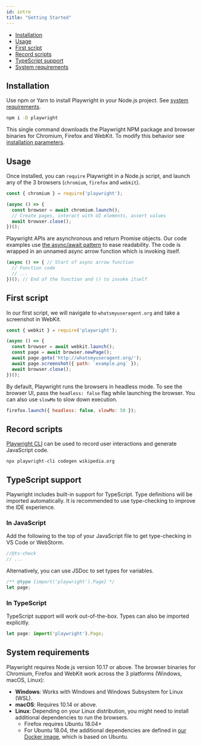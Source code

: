 ```yaml
---
id: intro
title: "Getting Started"
---
```



<!-- GEN:toc-top-level -->
- [Installation](#installation)
- [Usage](#usage)
- [First script](#first-script)
- [Record scripts](#record-scripts)
- [TypeScript support](#typescript-support)
- [System requirements](#system-requirements)
<!-- GEN:stop -->

## Installation

Use npm or Yarn to install Playwright in your Node.js project. See [system requirements](#system-requirements).

```sh
npm i -D playwright
```

This single command downloads the Playwright NPM package and browser binaries for Chromium, Firefox and WebKit. To modify this behavior see [installation parameters](installation.mdx).

## Usage

Once installed, you can `require` Playwright in a Node.js script, and launch any of the 3 browsers (`chromium`, `firefox` and `webkit`).

```js
const { chromium } = require('playwright');

(async () => {
  const browser = await chromium.launch();
  // Create pages, interact with UI elements, assert values
  await browser.close();
})();
```

Playwright APIs are asynchronous and return Promise objects. Our code examples use [the async/await pattern](https://developer.mozilla.org/en-US/docs/Learn/JavaScript/Asynchronous/Async_await) to ease readability. The code is wrapped in an unnamed async arrow function which is invoking itself.

```js
(async () => { // Start of async arrow function
  // Function code
  // ...
})(); // End of the function and () to invoke itself
```

## First script

In our first script, we will navigate to `whatsmyuseragent.org` and take a screenshot in WebKit.

```js
const { webkit } = require('playwright');

(async () => {
  const browser = await webkit.launch();
  const page = await browser.newPage();
  await page.goto('http://whatsmyuseragent.org/');
  await page.screenshot({ path: `example.png` });
  await browser.close();
})();
```

By default, Playwright runs the browsers in headless mode. To see the browser UI, pass the `headless: false` flag while launching the browser. You can also use `slowMo` to slow down execution.

```js
firefox.launch({ headless: false, slowMo: 50 });
```

## Record scripts

[Playwright CLI](https://www.npmjs.com/package/playwright-cli) can be used to record user interactions and generate JavaScript code.

```
npx playwright-cli codegen wikipedia.org
```

## TypeScript support

Playwright includes built-in support for TypeScript. Type definitions will be imported automatically. It is recommended to use type-checking to improve the IDE experience.

### In JavaScript
Add the following to the top of your JavaScript file to get type-checking in VS Code or WebStorm.

```js
//@ts-check
// ...
```

Alternatively, you can use JSDoc to set types for variables.

```js
/** @type {import('playwright').Page} */
let page;
```

### In TypeScript
TypeScript support will work out-of-the-box. Types can also be imported explicitly.

```ts
let page: import('playwright').Page;
```

## System requirements

Playwright requires Node.js version 10.17 or above. The browser binaries for Chromium,
Firefox and WebKit work across the 3 platforms (Windows, macOS, Linux):

* **Windows**: Works with Windows and Windows Subsystem for Linux (WSL).
* **macOS**: Requires 10.14 or above.
* **Linux**: Depending on your Linux distribution, you might need to install additional
  dependencies to run the browsers.
  * Firefox requires Ubuntu 18.04+
  * For Ubuntu 18.04, the additional dependencies are defined in [our Docker image](https://github.com/microsoft/playwright/blob/master/utils/docker/Dockerfile.bionic),
    which is based on Ubuntu.
